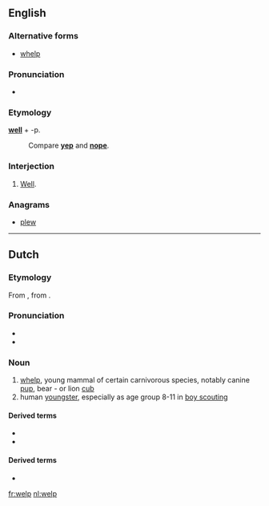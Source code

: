==English==

===Alternative forms===
* [[whelp]]

===Pronunciation===
* {{homophones|lang=en|whelp}}
===Etymology===
'''[[well]]''' + -p.
: Compare '''[[yep]]''' and '''[[nope]]'''.

===Interjection===
{{en-interj}}

# {{context|slang}} [[well|Well]].

===Anagrams===
* [[plew#English|plew]]

----

==Dutch==

===Etymology===
From {{etyl|odt|nl}} {{recons|welp|lang=odt}}, from {{etyl|gem-pro|nl}} {{recons|hwelpaz|lang=gem-pro}}.

===Pronunciation===
* {{rhymes|ɛlp|lang=nl}}
* {{audio|Nl-welp.ogg|Audio}}

===Noun===
{{nl-noun|m|g2=n|welpen|welpje}}

# [[whelp]], young mammal of certain carnivorous species, notably canine [[pup]], bear - or lion [[cub]]
# human [[youngster]], especially as age group 8-11 in [[boy scouting]]

====Derived terms====
* {{l|nl|welpenhorde}}
* {{l|nl|welpenpet}}

====Derived terms====
* {{R:Koenen}}

[[fr:welp]]
[[nl:welp]]